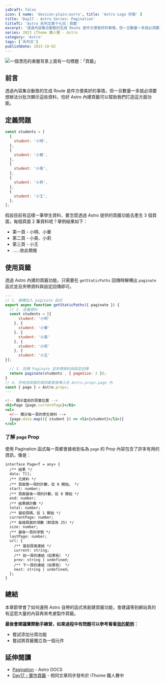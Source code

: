 ```yaml
---
isDraft: false
icon: { name: 'devicon-plain:astro', title: 'Astro Logo 符號' }
title: 'Day17 - Astro Series: Pagination'
titleTC: 'Astro 系列文第十七日：頁籤'
excerpt: '透過內容集合動態的生成 Route 是件方便美好的事情，但一旦數量一多就必須要想辦法分批次顯示這些資料，恰好 Astro 內建頁籤可以幫助我們打造這方面功能，會建議等到網站真的有這麼大量的內容再來考慮製作頁籤，嘗試添加分頁功能並創建分頁元件吧。'
series: 2023 iThome 鐵人賽 - Astro
category: 'Astro'
tags: ['系列文']
publishDate: 2023-10-02
---
```


![一個漂亮的漸層背景上面有一句標題：「頁籤」](./day17-pagination.webp)

## 前言

透過內容集合動態的生成 Route 是件方便美好的事情，但一旦數量一多就必須要想辦法分批次顯示這些資料，恰好 Astro 內建頁籤可以幫助我們打造這方面功能。

## 定義問題

```jsx
const students = [
  {
    student: '小明',
  },
  {
    student: '小華',
  },
  {
    student: '小美',
  },
  {
    student: '小莉',
  },
  {
    student: '小王',
  },
];
```

假設目前有這樣一筆學生資料，要怎麼透過 Astro 提供的頁籤功能去產生 3 個頁面，每個頁面 2 筆資料呢？舉例結果如下：

- 第一頁 - 小明、小華
- 第二頁 - 小美、小莉
- 第三頁 - 小王
- ……依此類推

## 使用頁籤

透過 Astro 內建的頁籤功能，只需要在 `getStaticPaths` 回傳時解構出 `paginate` 函式並且夾帶資料與設定回傳即可。

```jsx
---
// 1. 解構加入 paginate 函式
export async function getStaticPaths({ paginate }) {
  // 2. 定義資料
  const students = [{
	  student: '小明'
	}, {
	  student: '小華'
	}, {
	  student: '小美'
	}, {
	  student: '小莉'
	}, {
	  student: '小王'
}];

  // 3. 回傳 Paginate 並夾帶資料與設定回傳
  return paginate(students , { pageSize: 2 });
}
// 4. 所有該頁面的資訊都會被傳入在 Astro.props.page 內
const { page } = Astro.props;
---

<!-- 顯示當前的頁籤位置 -->
<h1>Page {page.currentPage}</h1>
<ul>
  <!-- 顯示每一頁的學生資料 -->
  {page.data.map(({ student }) => <li>{student}</li>)}
</ul>
```

### 了解 `page` Prop

使用 Pagination 函式每一頁都會接收到名為 `page` 的 Prop 內容包含了許多有用的資訊，像是：

```tsx
interface Page<T = any> {
  /** 結果 */
  data: T[];
  /** 元資料 */
  /** 頁面第一項的計數，從 0 開始。 */
  start: number;
  /** 頁面最後一項的計數，從 0 開始 */
  end: number;
  /** 結果總計數 */
  total: number;
  /** 當前頁碼，從 1 開始 */
  currentPage: number;
  /** 每個頁面的項數（默認為 25) */
  size: number;
  /** 最後一頁的序號 */
  lastPage: number;
  url: {
    /** 當前頁面連結 */
    current: string;
    /** 前一頁的連結（如果有） */
    prev: string | undefined;
    /** 下一頁的連結（如果有） */
    next: string | undefined;
  };
}
```

## 總結

本章節學會了如何運用 Astro 自帶的函式來創建頁籤功能，會建議等到網站真的有這麼大量的內容再來考慮製作頁籤。

**最後會建議實際動手練習，如果過程中有問題可以參考看看[我的範例](https://github.com/riceball-tw/astro-blog/blob/3e34cd668c500fd8f579f356ae70d14e193df511/src/components/app/Pagination.astro#L4)：**

- 嘗試添加分頁功能
- 嘗試將頁籤獨立為一個元件

## 延伸閱讀

- [Pagination](https://docs.astro.build/en/core-concepts/routing/#pagination) - Astro DOCS
- [Day17 - 實作頁籤](https://ithelp.ithome.com.tw/articles/10332981) - 相同文章同步發布於 iThome 鐵人賽中
